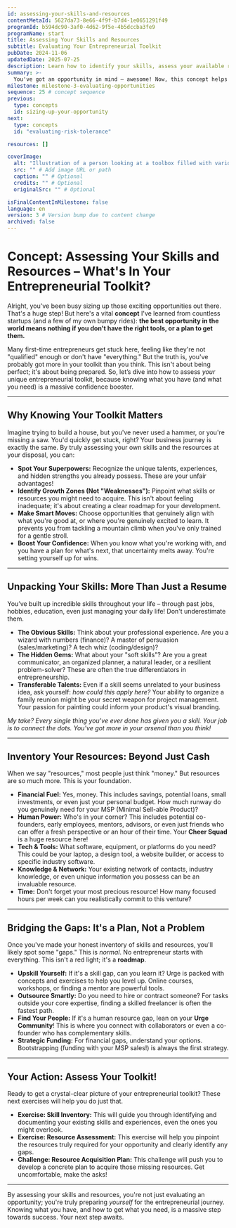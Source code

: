 ```yaml
---
id: assessing-your-skills-and-resources
contentMetaId: 5627da73-8e66-4f9f-b7d4-1e0651291f49
programId: b594dc90-3af0-4d62-9f5e-4b5dccba3fe9
programName: start
title: Assessing Your Skills and Resources
subtitle: Evaluating Your Entrepreneurial Toolkit
pubDate: 2024-11-06
updatedDate: 2025-07-25
description: Learn how to identify your skills, assess your available resources, and determine if you have what it takes to pursue your chosen opportunity.
summary: >-
  You've got an opportunity in mind – awesome! Now, this concept helps you peek into your own entrepreneurial toolkit. You'll learn to identify your existing skills and resources, spot any gaps, and understand *why* this self-assessment is key to confidently tackling your chosen venture. It’s about knowing what you bring to the table and what you might need to acquire.
milestone: milestone-3-evaluating-opportunities
sequence: 25 # concept sequence
previous:
  type: concepts
  id: sizing-up-your-opportunity
next:
  type: concepts
  id: "evaluating-risk-tolerance"

resources: []

coverImage:
  alt: "Illustration of a person looking at a toolbox filled with various tools, symbolizing assessing one's skills and resources."
  src: "" # Add image URL or path
  caption: "" # Optional
  credits: "" # Optional
  originalSrc: "" # Optional

isFinalContentInMilestone: false
language: en
version: 3 # Version bump due to content change
archived: false
---
```


# Concept: Assessing Your Skills and Resources – What's In Your Entrepreneurial Toolkit?

Alright, you've been busy sizing up those exciting opportunities out there. That's a huge step! But here's a vital **concept** I've learned from countless startups (and a few of my own bumpy rides): **the best opportunity in the world means nothing if you don't have the right tools, or a plan to get them.**

Many first-time entrepreneurs get stuck here, feeling like they're not "qualified" enough or don't have "everything." But the truth is, you've probably got more in your toolkit than you think. This isn't about being perfect; it's about being prepared. So, let’s dive into how to assess *your* unique entrepreneurial toolkit, because knowing what you have (and what you need) is a massive confidence booster.

---

## Why Knowing Your Toolkit Matters

Imagine trying to build a house, but you've never used a hammer, or you're missing a saw. You'd quickly get stuck, right? Your business journey is exactly the same. By truly assessing your own skills and the resources at your disposal, you can:

* **Spot Your Superpowers:** Recognize the unique talents, experiences, and hidden strengths you already possess. These are your unfair advantages!
* **Identify Growth Zones (Not "Weaknesses"):** Pinpoint what skills or resources you might need to acquire. This isn't about feeling inadequate; it's about creating a clear roadmap for your development.
* **Make Smart Moves:** Choose opportunities that genuinely align with what you're good at, or where you're genuinely excited to learn. It prevents you from tackling a mountain climb when you've only trained for a gentle stroll.
* **Boost Your Confidence:** When you know what you're working with, and you have a plan for what's next, that uncertainty melts away. You're setting yourself up for wins.

---

## Unpacking Your Skills: More Than Just a Resume

You’ve built up incredible skills throughout your life – through past jobs, hobbies, education, even just managing your daily life! Don't underestimate them.

* **The Obvious Skills:** Think about your professional experience. Are you a wizard with numbers (finance)? A master of persuasion (sales/marketing)? A tech whiz (coding/design)?
* **The Hidden Gems:** What about your "soft skills"? Are you a great communicator, an organized planner, a natural leader, or a resilient problem-solver? These are often the true differentiators in entrepreneurship.
* **Transferable Talents:** Even if a skill seems unrelated to your business idea, ask yourself: *how could this apply here?* Your ability to organize a family reunion might be your secret weapon for project management. Your passion for painting could inform your product's visual branding.

*My take? Every single thing you've ever done has given you a skill. Your job is to connect the dots. You've got more in your arsenal than you think!*

---

## Inventory Your Resources: Beyond Just Cash

When we say "resources," most people just think "money." But resources are so much more. This is your foundation.

* **Financial Fuel:** Yes, money. This includes savings, potential loans, small investments, or even just your personal budget. How much runway do you genuinely need for your MSP (Minimal Sell-able Product)?
* **Human Power:** Who's in your corner? This includes potential co-founders, early employees, mentors, advisors, or even just friends who can offer a fresh perspective or an hour of their time. Your **Cheer Squad** is a huge resource here!
* **Tech & Tools:** What software, equipment, or platforms do you need? This could be your laptop, a design tool, a website builder, or access to specific industry software.
* **Knowledge & Network:** Your existing network of contacts, industry knowledge, or even unique information you possess can be an invaluable resource.
* **Time:** Don't forget your most precious resource! How many focused hours per week can you realistically commit to this venture?

---

## Bridging the Gaps: It's a Plan, Not a Problem

Once you've made your honest inventory of skills and resources, you'll likely spot some "gaps." This is *normal*. No entrepreneur starts with everything. This isn't a red light; it's a **roadmap**.

* **Upskill Yourself:** If it's a skill gap, can you learn it? Urge is packed with concepts and exercises to help you level up. Online courses, workshops, or finding a mentor are powerful tools.
* **Outsource Smartly:** Do you need to hire or contract someone? For tasks outside your core expertise, finding a skilled freelancer is often the fastest path.
* **Find Your People:** If it's a human resource gap, lean on your **Urge Community**! This is where you connect with collaborators or even a co-founder who has complementary skills.
* **Strategic Funding:** For financial gaps, understand your options. Bootstrapping (funding with your MSP sales!) is always the first strategy.

---

## Your Action: Assess Your Toolkit!

Ready to get a crystal-clear picture of your entrepreneurial toolkit? These next exercises will help you do just that.

* **Exercise: Skill Inventory:** This will guide you through identifying and documenting your existing skills and experiences, even the ones you might overlook.
* **Exercise: Resource Assessment:** This exercise will help you pinpoint the resources truly required for your opportunity and clearly identify any gaps.
* **Challenge: Resource Acquisition Plan:** This challenge will push you to develop a concrete plan to acquire those missing resources. Get uncomfortable, make the asks!

---

By assessing your skills and resources, you're not just evaluating an opportunity; you're truly preparing *yourself* for the entrepreneurial journey. Knowing what you have, and how to get what you need, is a massive step towards success. Your next step awaits.
